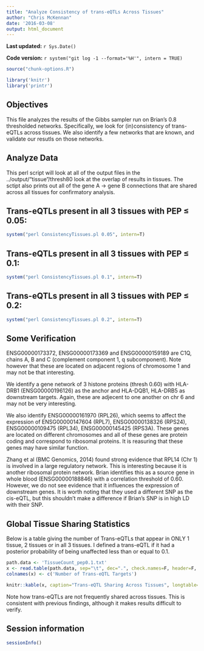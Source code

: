 ```yaml
---
title: "Analyze Consistency of trans-eQTLs Across Tissues"
author: "Chris McKennan"
date: '2016-03-08'
output: html_document
---
```


**Last updated:** `r Sys.Date()`

**Code version:** `r system("git log -1 --format='%H'", intern = TRUE)`

```r
source("chunk-options.R")
```

```r
library('knitr')
library('printr')
```

## Objectives

This file analyzes the results of the Gibbs sampler run on Brian's 0.8 thresholded networks. Specifically, we look for (in)consistency of trans-eQTLs across tissues. We also identify a few networks that are known, and validate our resutls on those networks.

## Analyze Data

This perl script will look at all of the output files in the ../output/"tissue"/thresh80 look at the overlap of results in tissues. The sctipt also prints out all of the gene A -> gene B connections that are shared across all tissues for confirmatory analysis.

## Trans-eQTLs present in all 3 tissues with PEP $\leq$ 0.05:
```r
system("perl ConsistencyTissues.pl 0.05", intern=T)
```


## Trans-eQTLs present in all 3 tissues with PEP $\leq$ 0.1:
```r
system("perl ConsistencyTissues.pl 0.1", intern=T)
```

## Trans-eQTLs present in all 3 tissues with PEP $\leq$ 0.2:
```r
system("perl ConsistencyTissues.pl 0.2", intern=T)
```

## Some Verification
ENSG00000173372, ENSG00000173369 and ENSG00000159189 are C1Q, chains A, B and C (complement component 1, q subcomponent). Note however that these are located on adjacent regions of chromosome 1 and may not be that interesting.

We identify a gene network of 3 histone proteins (thresh 0.60) with HLA-DRB1 (ENSG00000196126) as the anchor and HLA-DQB1, HLA-DRB5 as downstream targets. Again, these are adjecent to one another on chr 6 and may not be very interesting.

We also identify ENSG00000161970 (RPL26), which seems to affect the expression of ENSG00000147604 (RPL7), ENSG00000138326 (RPS24), ENSG00000109475 (RPL34), ENSG00000145425 (RPS3A). These genes are located on different chromosomes and all of these genes are protein coding and correspond to ribosomal proteins. It is reasuring that these genes may have similar function.

Zhang et al (BMC Genomics, 2014) found strong evidence that RPL14 (Chr 1) is involved in a large regulatory network. This is interesting because it is another ribosomal protein network. Brian identifies this as a source gene in whole blood (ENSG00000188846) with a correlation threshold of 0.60. However, we do not see evidence that it influences the expression of downstream genes. It is worth noting that they used a different SNP as the cis-eQTL, but this shouldn't make a difference if Brian's SNP is in high LD with their SNP.

## Global Tissue Sharing Statistics

Below is a table giving the number of Trans-eQTLs that appear in ONLY 1 tissue, 2 tissues or in all 3 tissues. I defined a trans-eQTL if it had a posterior probability of being unaffected less than or equal to 0.1.

```r
path.data <- 'TissueCount_pep0.1.txt'
x <- read.table(path.data, sep="\t", dec=".", check.names=F, header=F, row.names=1)
colnames(x) <- c('Number of Trans-eQTL Targets')

knitr::kable(x, caption="Trans-eQTL Sharing Across Tissues", longtable=F)
```

Note how trans-eQTLs are not frequently shared across tissues. This is consistent with previous findings, although it makes results difficult to verify.

## Session information

```r
sessionInfo()
```

